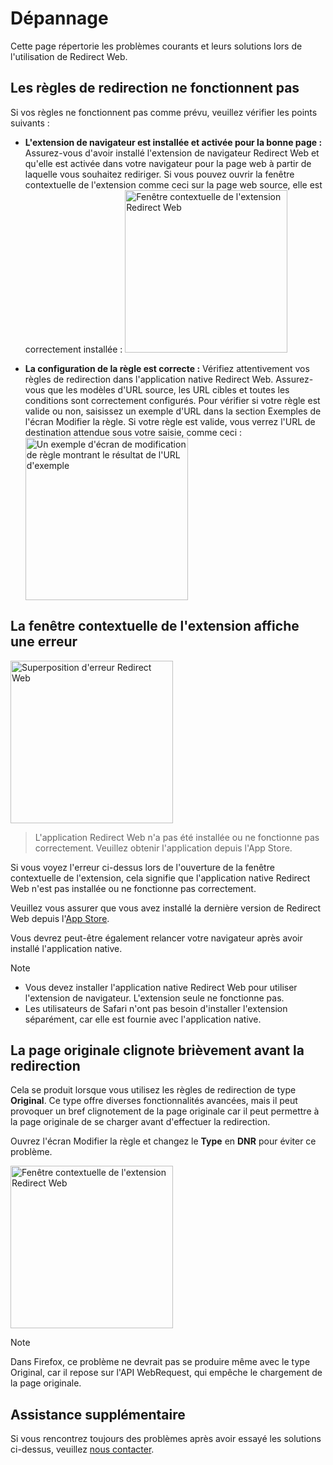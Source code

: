 
# Dépannage

Cette page répertorie les problèmes courants et leurs solutions lors de l'utilisation de Redirect Web.

<TOCInline toc={toc} />

## Les règles de redirection ne fonctionnent pas

Si vos règles ne fonctionnent pas comme prévu, veuillez vérifier les points suivants :

- **L'extension de navigateur est installée et activée pour la bonne page :** Assurez-vous d'avoir installé l'extension de navigateur Redirect Web et qu'elle est activée dans votre navigateur pour la page web à partir de laquelle vous souhaitez rediriger. Si vous pouvez ouvrir la fenêtre contextuelle de l'extension comme ceci sur la page web source, elle est correctement installée :
    <Image src={ExtensionPopup} alt="Fenêtre contextuelle de l'extension Redirect Web" width="260" hasShadow/>

- **La configuration de la règle est correcte :** Vérifiez attentivement vos règles de redirection dans l'application native Redirect Web. Assurez-vous que les modèles d'URL source, les URL cibles et toutes les conditions sont correctement configurés. Pour vérifier si votre règle est valide ou non, saisissez un exemple d'URL dans la section Exemples de l'écran Modifier la règle. Si votre règle est valide, vous verrez l'URL de destination attendue sous votre saisie, comme ceci :
    <Image src={RuleEditExampleResult} alt="Un exemple d'écran de modification de règle montrant le résultat de l'URL d'exemple" width="260" hasShadow/>

## La fenêtre contextuelle de l'extension affiche une erreur

<Image src={ErrorOverlay} alt="Superposition d'erreur Redirect Web" width="260" hasShadow hasRoundedCorners/>

> L'application Redirect Web n'a pas été installée ou ne fonctionne pas correctement.
> Veuillez obtenir l'application depuis l'App Store.

Si vous voyez l'erreur ci-dessus lors de l'ouverture de la fenêtre contextuelle de l'extension, cela signifie que l'application native Redirect Web n'est pas installée ou ne fonctionne pas correctement.

Veuillez vous assurer que vous avez installé la dernière version de Redirect Web depuis l'[App Store](https://apps.apple.com/app/id1571283503).

Vous devrez peut-être également relancer votre navigateur après avoir installé l'application native.

> [!NOTE]
> * Vous devez installer l'application native Redirect Web pour utiliser l'extension de navigateur. L'extension seule ne fonctionne pas.
> * Les utilisateurs de Safari n'ont pas besoin d'installer l'extension séparément, car elle est fournie avec l'application native.

## La page originale clignote brièvement avant la redirection

Cela se produit lorsque vous utilisez les règles de redirection de type **Original**. Ce type offre diverses fonctionnalités avancées, mais il peut provoquer un bref clignotement de la page originale car il peut permettre à la page originale de se charger avant d'effectuer la redirection.

Ouvrez l'écran Modifier la règle et changez le **Type** en **DNR** pour éviter ce problème.

<Image src={EditRuleDnr} alt="Fenêtre contextuelle de l'extension Redirect Web" height="260" hasShadow hasRoundedCorners/>

> [!NOTE]
> Dans Firefox, ce problème ne devrait pas se produire même avec le type Original, car il repose sur l'API WebRequest, qui empêche le chargement de la page originale.

## Assistance supplémentaire

Si vous rencontrez toujours des problèmes après avoir essayé les solutions ci-dessus, veuillez [nous contacter](/contact-us).
